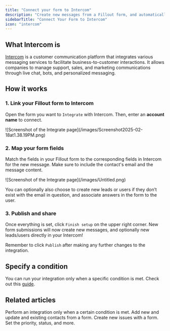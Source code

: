 ```yaml
---
title: "Connect your form to Intercom"
description: "Create new messages from a Fillout form, and automatically create or update associated contacts/leads directly in Intercom."
sidebarTitle: "Connect Your Form to Intercom"
icon: "intercom"
---
```


## What Intercom is

[Intercom](https://www.intercom.com/) is a customer communication platform that integrates various messaging services to facilitate business-to-customer interactions. It allows companies to manage support, sales, and marketing communications through live chat, bots, and personalized messaging.

## How it works

### **1. Link your Fillout form to Intercom**

Open the form you want to `Integrate` with Intercom. Then, enter an **account name** to connect.

<Frame>
  ![Screenshot of the Integrate page](/images/Screenshot2025-02-18at1.38.19PM.png)
</Frame>

### **2. Map your form fields**

Match the fields in your Fillout form to the corresponding fields in Intercom for the new message. Make sure to include the contact's email and the message content.

<Frame>
  ![Screenshot of the Integrate page](/images/Untitled.png)
</Frame>

You can optionally also choose to create new leads or users if they don’t exist with the email in question, and associate answers in the form to the user.

### **3. Publish and share**

Once everything is set, click `Finish setup` on the upper right corner. New form submissions will now create new messages, and optionally new leads/users directly in your Intercom\!

Remember to click `Publish` after making any further changes to the integration.

## Specify a condition

You can run your integration only when a specific condition is met. Check out this [guide](/help/conditional-integration).

## Related articles

<CardGroup cols={3}>
  <Card title="Conditional integration logic" icon="gear-complex" iconType="regular" color="#FFC738" href="/help/conditional-integration">
    Perform an integration only when a certain condition is met.
  </Card>
  <Card title="Connect your form to ActiveCampaign" icon="greater-than" iconType="regular" color="#FFC738" href="/help/activecampaign">
    Add new and update and existing contacts from a form.
  </Card>
  <Card title="Connect your form to Linear" icon="diagram-venn" iconType="regular" color="#FFC738" href="/help/linear">
    Create new issues with a form. Set the priority, status, and more.
  </Card>
</CardGroup>